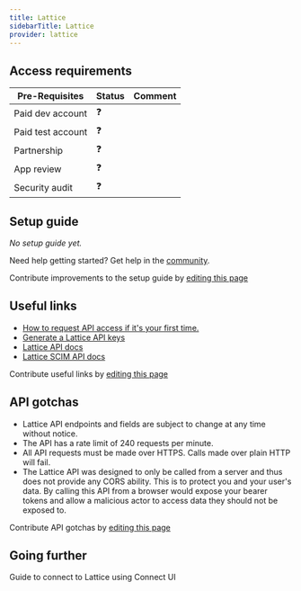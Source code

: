 ```yaml
---
title: Lattice
sidebarTitle: Lattice
provider: lattice
---
```




<Overview />
<PreBuiltTooling />
<PreBuiltUseCases />

## Access requirements
| Pre-Requisites | Status | Comment|
| - | - | - |
| Paid dev account | ❓ |  |
| Paid test account | ❓ |  |
| Partnership | ❓ | |
| App review | ❓ |  |
| Security audit | ❓ | |


## Setup guide

_No setup guide yet._

<Tip>Need help getting started? Get help in the [community](https://nango.dev/slack).</Tip>

<Note>Contribute improvements to the setup guide by [editing this page](https://github.com/nangohq/nango/tree/master/docs-v2/integrations/all/lattice.mdx)</Note>


## Useful links

-   [How to request API access if it's your first time.](https://help.lattice.com/hc/en-us/articles/360059449534-Lattice-s-Public-API)
-   [Generate a Lattice API keys](https://developers.lattice.com/reference/authentication)
-   [Lattice API docs](https://developers.lattice.com/reference/introduction)
-   [Lattice SCIM API docs](https://help.lattice.com/hc/en-us/articles/4404294040983-The-SCIM-API)

<Note>Contribute useful links by [editing this page](https://github.com/nangohq/nango/tree/master/docs-v2/integrations/all/lattice.mdx)</Note>

## API gotchas

- Lattice API endpoints and fields are subject to change at any time without notice.
- The API has a rate limit of 240 requests per minute.
- All API requests must be made over HTTPS. Calls made over plain HTTP will fail. 
- The Lattice API was designed to only be called from a server and thus does not provide any CORS ability. This is to protect you and your user's data. By calling this API from a browser would expose your bearer tokens and allow a malicious actor to access data they should not be exposed to.

<Note>Contribute API gotchas by [editing this page](https://github.com/nangohq/nango/tree/master/docs-v2/integrations/all/lattice.mdx)</Note>

## Going further

<Card title="Connect to Lattice" icon="link" href="/integrations/all/lattice/connect" horizontal>
  Guide to connect to Lattice using Connect UI
</Card>